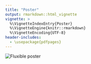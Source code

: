 ```yaml
---
title: "Poster"
output: rmarkdown::html_vignette
vignette: >
  %\VignetteIndexEntry{Poster}
  %\VignetteEngine{knitr::rmarkdown}
  %\VignetteEncoding{UTF-8}
header-includes:
  - \usepackage{pdfpages}
---
```

![Fluxible poster](dissemination/poster_fluxible.png)
<!-- \includepdf[pages={-}]{dissemination/poster_fluxible.pdf} -->

